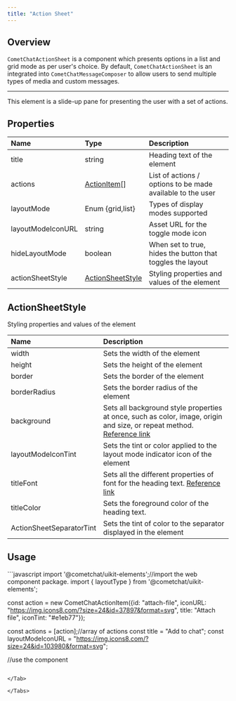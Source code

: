```yaml
---
title: "Action Sheet"
---
```




## Overview

`CometChatActionSheet` is a component which presents options in a list and grid mode as per user's choice. By default, `CometChatActionSheet` is an integrated into `CometChatMessageComposer` to allow users to send multiple types of media and custom messages.

***

This element is a slide-up pane for presenting the user with a set of actions.

## Properties

| Name              | Type                                                                    | Description                                                |
| :----------------- | :----------------------------------------------------------------------- | :---------------------------------------------------------- |
| title             | string                                                                  | Heading text of the element                                |
| actions           | [ActionItem](/web-shared/actionitem)\[]                            | List of actions / options to be made available to the user |
| layoutMode        | Enum \{grid,list}                                                       | Types of display modes supported                           |
| layoutModeIconURL | string                                                                  | Asset URL for the toggle mode icon                         |
| hideLayoutMode    | boolean                                                                 | When set to true, hides the button that toggles the layout |
| actionSheetStyle  | [ActionSheetStyle](/ui-kit/react/v4/action-sheet#actionsheetstyle) | Styling properties and values of the element               |

## ActionSheetStyle

Styling properties and values of the element

| Name                     | Description                                                                                                                                                                          |
| :------------------------ | :------------------------------------------------------------------------------------------------------------------------------------------------------------------------------------ |
| width                    | Sets the width of the element                                                                                                                                                        |
| height                   | Sets the height of the element                                                                                                                                                       |
| border                   | Sets the border of the element                                                                                                                                                       |
| borderRadius             | Sets the border radius of the element                                                                                                                                                |
| background               | Sets all background style properties at once, such as color, image, origin and size, or repeat method. [Reference link](https://developer.mozilla.org/en-US/docs/Web/CSS/background) |
| layoutModeIconTint       | Sets the tint or color applied to the layout mode indicator icon of the element                                                                                                      |
| titleFont                | Sets all the different properties of font for the heading text. [Reference link](https://developer.mozilla.org/en-US/docs/Web/CSS/font)                                              |
| titleColor               | Sets the foreground color of the heading text.                                                                                                                                       |
| ActionSheetSeparatorTint | Sets the tint of color to the separator displayed in the element                                                                                                                     |

## Usage

<Tabs>
<Tab title="JavaScript">
```javascript
import '@cometchat/uikit-elements';//import the web component package.
import { layoutType } from '@cometchat/uikit-elements';


const action = new CometChatActionItem({id: "attach-file", 
                                        iconURL: "https://img.icons8.com/?size=24&id=37897&format=svg", 
                                        title: "Attach file", 
                                        iconTint: "#e1eb77"});


const actions = [action];//array of actions
const title = "Add to chat";
const layoutModeIconURL = "https://img.icons8.com/?size=24&id=103980&format=svg";

//use the component
<cometchat-action-sheet 
actions={actions}
hideLayoutMode={false} 
layoutMode={layoutType.grid}
title={title}
layoutModeIconURL={layoutModeIconURL}>
</cometchat-action-sheet>
```

</Tab>

</Tabs>
